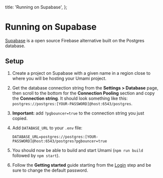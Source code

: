   title: 'Running on Supabase',
};

# Running on Supabase

[Supabase](https://supabase.com/) is a open source Firebase alternative built on the Postgres database.

## Setup

1. Create a project on Supabase with a given name in a region close to where you will be hosting your Umami project.
2. Get the database connection string from the **Settings > Database** page, then scroll to the bottom for the **Connection Pooling** section and copy the **Connection string**. It should look something like this: `postgres://postgres:[YOUR-PASSWORD]@host:6543/postgres`.
3. **Important:** add `?pgbouncer=true` to the connection string you just copied.
4. Add `DATABASE_URL` to your `.env` file:

   ```
   DATABASE_URL=postgres://postgres:[YOUR-PASSWORD]@host:6543/postgres?pgbouncer=true
   ```

5. You should now be able to build and start Umami (`npm run build` followed by `npm start`).
6. Follow the **Getting started** guide starting from the [Login](/docs/login) step and be sure to change the default password.
